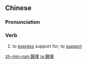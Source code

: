 ==Chinese==
{{zh-forms|s=声援}}

===Pronunciation===
{{zh-pron
|m=shēngyuán
|c=sing1 wun4
|mn=qz:seng-oǎn/tw,xm,zz:seng-oān/twv:siaⁿ-oân
|cat=v
}}

===Verb===
{{zh-verb}}

# to [[express]] support for; to [[support]]

[[zh-min-nan:聲援]]
[[ja:聲援]]